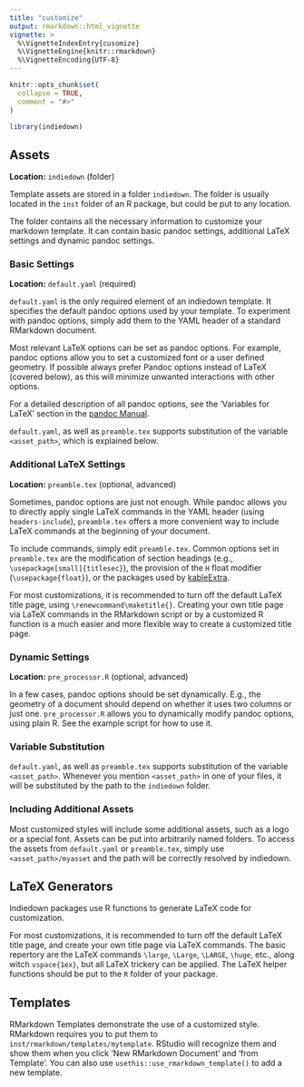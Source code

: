 ```yaml
---
title: "customize"
output: rmarkdown::html_vignette
vignette: >
  %\VignetteIndexEntry{cusomize}
  %\VignetteEngine{knitr::rmarkdown}
  %\VignetteEncoding{UTF-8}
---
```


```r
knitr::opts_chunk$set(
  collapse = TRUE,
  comment = "#>"
)
```

```r
library(indiedown)
```

## Assets

**Location:** `indiedown` (folder)

Template assets are stored in a folder `indiedown`. The folder is usually located in the `inst` folder of an R package, but could be put to any location.

The folder contains all the necessary information to customize your markdown template. It can contain basic pandoc settings, additional LaTeX settings and dynamic pandoc settings.

### Basic Settings

**Location:** `default.yaml` (required)

`default.yaml` is the only required element of an indiedown template.
It specifies the default pandoc options used by your template.
To experiment with pandoc options, simply add them to the YAML header of a standard RMarkdown document.

Most relevant LaTeX options can be set as pandoc options. For example, pandoc options allow you to set a customized font or a user defined geometry. If possible always prefer Pandoc options instead of LaTeX (covered below), as this will minimize unwanted interactions with other options.

For a detailed description of all pandoc options, see the 'Variables for LaTeX' section in the [pandoc Manual](https://pandoc.org/MANUAL.html#).

`default.yaml`, as well as `preamble.tex` supports substitution of the variable `<asset_path>`, which is explained below.


### Additional LaTeX Settings

**Location:** `preamble.tex` (optional, advanced)

Sometimes, pandoc options are just not enough. While pandoc allows you to directly apply single LaTeX commands in the YAML header (using `headers-include`), `preamble.tex` offers a more convenient way to include LaTeX commands at the beginning of your document.

To include commands, simply edit `preamble.tex`.
Common options set in `preamble.tex` are the modification of section headings (e.g., `\usepackage[small]{titlesec}`), the provision of the `H` float modifier
(`\usepackage{float}`), or the packages used by [kableExtra](https://CRAN.R-project.org/package=kableExtra).

For most customizations, it is recommended to turn off the default LaTeX title page, using
`\renewcommand\maketitle{}`. Creating your own title page via LaTeX commands in the RMarkdown script or by a customized R function is a much easier and more flexible way to create a customized title page.


### Dynamic Settings

**Location:** `pre_processor.R` (optional, advanced)

In a few cases, pandoc options should be set dynamically.
E.g., the geometry of a document should depend on whether it uses two columns or just one.
`pre_processor.R` allows you to dynamically modify pandoc options, using plain R.
See the example script for how to use it.


### Variable Substitution

`default.yaml`, as well as `preamble.tex` supports substitution of the variable `<asset_path>`.
Whenever you mention `<asset_path>` in one of your files, it will be substituted by the path to the `indiedown` folder.


### Including Additional Assets

Most customized styles will include some additional assets, such as a logo or a special font. Assets can be put into arbitrarily named folders. To access the assets from `default.yaml` or `preamble.tex`, simply use `<asset_path>/myasset` and the path will be correctly resolved by indiedown.



## LaTeX Generators

Indiedown packages use R functions to generate LaTeX code for customization.

For most customizations, it is recommended to turn off the default LaTeX title page, and create your own title page via LaTeX commands. The basic repertory are the LaTeX commands `\large`, `\Large`, `\LARGE`, `\huge`, etc., along witch `vspace{1ex}`, but all LaTeX trickery can be applied. The LaTeX helper functions should be put to the `R` folder of your package.


## Templates

RMarkdown Templates demonstrate the use of a customized style. RMarkdown requires you to put them to `inst/rmarkdown/templates/mytemplate`.
RStudio will recognize them and show them when you click 'New RMarkdown Document' and 'from Template'.
You can also use `usethis::use_rmarkdown_template()` to add a new template.




